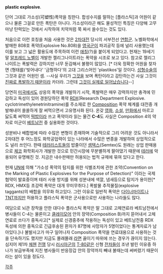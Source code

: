 '''plastic explosive'''. 

단어 그대로 가소성(可塑性)폭약을 칭한다. 합성수지를 말하는 [플라스틱]과 어원이 같으나 물론 그걸로 만든 폭탄은 아니다. 가소성이라곤 해도 물성적인 특징은 다양해 고무마냥 탄력있는 것에서 시작하여 치약처럼 쭉 짜서 쓸수있는 것도 있다.

처음으로 이런 호칭을 처음 사용한 것은 [[2차대전]] 당시의 서부전선 [[연합군]]. 노벨화학에서 발매한 808호 폭약(Explosive No.808)을 [[영국군]]이 파괴공작 등에 널리 사용했는데 이를 보고 그 넓은 활용도에 주목하여 이런 [[애칭]](?)을 붙이게 되었다고. 현재는 19세기 말 [[알프레드 노벨]]이 개발한 젤리그나이트라는 폭약을 시조로 보고 있다. 참고로 젤리그나이트는 폭발력은 강하지만 너무 둔감해서 불평이 많았다. [* 더욱 정확한 어원을 찾자면 (형태를)'빚어내다' '금형하다'의 고대 그리스어인 'plastikos'일 것이다. [[성형수술]]의 그것과 같은 어원인 셈. --사실 우리가 [[거유|그것]]을 보며 폭탄이라고 감탄하는건 사실 그것이 [[중국산#s-8|진짜로 폭발하기 때문]]이라 카더라. 그런데 [[http://www.munhwa.com/news/view.html?no=20130627MW111849672818|그것이 실제로 일어났습니다]]--]

당연히 [[미국]]에서도 상응의 폭약을 개발하기 시작, 폭발력은 매우 강력하지만 충격에 민감하고 독성이 있어 경원당하던 폭약 [[RDX]](Research Department Explosive. cyclotrimethylenetrinitramine)를 주소재로 한  [[Composition]] 폭약 체계를 대전중 개발해내어 쏠쏠하게 잘 써먹으면서 고유명사화 된다.
온갖 [[영화]], [[소설]], [[만화]]에서 마르고 닳도록 써먹어 [[떡밥]]이라 쓰고 폭약이라 읽는 물건 '''C-4'''도 사실은 Composition 4의 약자로 미군이 [[베트남전]] 중 실용화한 것이다.

성분비나 배합법에 따라 수많은 변형이 존재하며 기술적으로 그리 어려운 것도 아니라서 2차대전 후 어느정도 화학공업력이 있는 나라에서 수많은 변종을 개발하여 상업적으로도 널리 쓰인다. 한때 [[테러리스트]]들의 밥줄이던 [[셈텍스]](Semtex)도 원래는 상업 판매용으로 [[체코]] 화학회사가 개발한 것으로 민간시장에 무분별하게 팔아댔기 때문에 [[테러]]에 악용되어 유명해진 것. 지금은 내수판매만 허용되는 법적 규제에 묶여 있다고 한다.

현재 [[UN]]에 의해 "가소성 폭약의 탐지를 위한 식별조치에 관한 조약(Convention on the Marking of Plastic Explosives for the Purpose of Detection)" 이라는 국제 협약이 발효중이며 테러 사용 방지를 위해 성분내에 색깔, 냄새등으로 탐지가 용이한[* RDX, HMX등 초강력 폭약은 대개 무미무취다.] 폭발물 추적물질(explosive taggants)의 배합을 의무화 하고있다. 그런 이유로 일반적 폭약은 [[다이너마이트]]나 [[TNT]]까지만 허용하고 플라스틱 폭약은 군사용으로만 사용하는 나라들도 많다.

여담으로 뇌관 장착을 안한 대다수 플라스틱 폭약은 말 그대로 고체연료라 베트남전에서 병사들이 C-4는 물론이고 [[클레이모어]] 안의 장약(Composition B)까지 뜯어내서 고체연료로 쓰다가 중독사고[* 실제로 신경중추에 작용하는 독성이 있고 베트남전중 RDX 독성에 의한 중독으로 긴급후송된 환자가 87명에 사망자가 5명이었다는 통계자료가 남아있다.]나 불발사고가 마구 일어나자 Composition 폭약을 연료대용으로 사용하는 것을 단속하기도 했지만 지금도 몰래몰래 [[라면]] 끓이기 따위에 쓰는 경우가 끊이지 않는다. 심지어 제1차 [[체첸]] [[전쟁]] 당시 [[러시아군]]의 [[T-80]]같은 신형 [[전차]]들이 조낸 발린 이유중 하나가 보급부족에 지친 병사들이 반응장갑 안의 장약까지 빼내 불때는데 써버렸기 때문이라는 설이 있을 정도다.



[[각주]]
